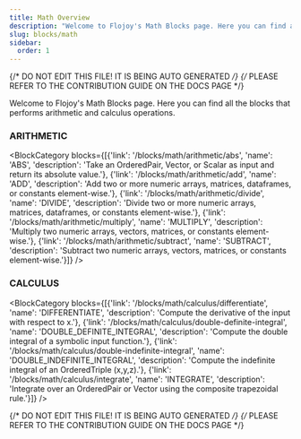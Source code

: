 ```yaml
---
title: Math Overview
description: "Welcome to Flojoy's Math Blocks page. Here you can find all the blocks that performs arithmetic and calculus operations."
slug: blocks/math
sidebar:
  order: 1
---
```


{/* DO NOT EDIT THIS FILE! IT IS BEING AUTO GENERATED */}
{/* PLEASE REFER TO THE CONTRIBUTION GUIDE ON THE DOCS PAGE */}


Welcome to Flojoy's Math Blocks page. Here you can find all the blocks that performs arithmetic and calculus operations.

### ARITHMETIC
<BlockCategory blocks={[{'link': '/blocks/math/arithmetic/abs', 'name': 'ABS', 'description': 'Take an OrderedPair, Vector, or Scalar as input and return its absolute value.'}, {'link': '/blocks/math/arithmetic/add', 'name': 'ADD', 'description': 'Add two or more numeric arrays, matrices, dataframes, or constants element-wise.'}, {'link': '/blocks/math/arithmetic/divide', 'name': 'DIVIDE', 'description': 'Divide two or more numeric arrays, matrices, dataframes, or constants element-wise.'}, {'link': '/blocks/math/arithmetic/multiply', 'name': 'MULTIPLY', 'description': 'Multiply two numeric arrays, vectors, matrices, or constants element-wise.'}, {'link': '/blocks/math/arithmetic/subtract', 'name': 'SUBTRACT', 'description': 'Subtract two numeric arrays, vectors, matrices, or constants element-wise.'}]} />

### CALCULUS
<BlockCategory blocks={[{'link': '/blocks/math/calculus/differentiate', 'name': 'DIFFERENTIATE', 'description': 'Compute the derivative of the input with respect to x.'}, {'link': '/blocks/math/calculus/double-definite-integral', 'name': 'DOUBLE_DEFINITE_INTEGRAL', 'description': 'Compute the double integral of a symbolic input function.'}, {'link': '/blocks/math/calculus/double-indefinite-integral', 'name': 'DOUBLE_INDEFINITE_INTEGRAL', 'description': 'Compute the indefinite integral of an OrderedTriple (x,y,z).'}, {'link': '/blocks/math/calculus/integrate', 'name': 'INTEGRATE', 'description': 'Integrate over an OrderedPair or Vector using the composite trapezoidal rule.'}]} />

{/* DO NOT EDIT THIS FILE! IT IS BEING AUTO GENERATED */}
{/* PLEASE REFER TO THE CONTRIBUTION GUIDE ON THE DOCS PAGE */}
